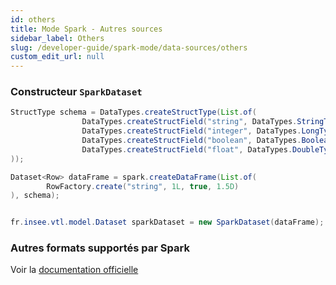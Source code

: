 ```yaml
---
id: others
title: Mode Spark - Autres sources
sidebar_label: Others
slug: /developer-guide/spark-mode/data-sources/others
custom_edit_url: null
---
```


### Constructeur `SparkDataset`

```java
StructType schema = DataTypes.createStructType(List.of(
                DataTypes.createStructField("string", DataTypes.StringType, false),
                DataTypes.createStructField("integer", DataTypes.LongType, false),
                DataTypes.createStructField("boolean", DataTypes.BooleanType, false),
                DataTypes.createStructField("float", DataTypes.DoubleType, false)
));

Dataset<Row> dataFrame = spark.createDataFrame(List.of(
        RowFactory.create("string", 1L, true, 1.5D)
), schema);


fr.insee.vtl.model.Dataset sparkDataset = new SparkDataset(dataFrame);
```

### Autres formats supportés par Spark

Voir la [documentation officielle](https://spark.apache.org/docs/latest/sql-data-sources.html)


